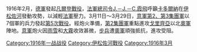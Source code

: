 {{Campaignbox 意大利戰役 (第一次世界大戰)}}

1916年2月，[[德軍|德軍]]發起[[凡爾登戰役|凡爾登戰役]]，[[法軍|法軍]][[總司令|總司令]][[J.－J.－C.霞飛|J.－J.－C.霞飛]]呼籲[[卡多爾納|卡多爾納]]在[[伊松佐河|伊松佐河]]發動攻勢，以減輕[[法軍|法軍]]壓力。3月11日～3月29日，[[意軍|意軍]][[第2、第3集團軍|第2、第3集團軍]]以7個軍的兵力發起[[第5次戰役|第5次戰役]]。經炮火準備，[[第2集團軍|第2集團軍]]重點進攻[[戈里齊亞|戈里齊亞]]以北[[奧軍|奧軍]]陣地。[[意軍|意軍]]炮火因[[雨雪|雨雪]]和[[大霧|大霧]]收效甚微，[[步兵|步兵]]遭[[奧軍|奧軍]]頑強抵抗，進攻受阻。

[[Category:1916年一战战役|Category:1916年一战战役]]
[[Category:伊松佐河戰役|Category:伊松佐河戰役]]
[[Category:1916年3月|Category:1916年3月]]